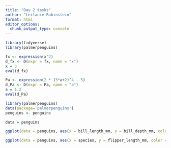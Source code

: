 ```yaml
---
title: "Day 2 tasks"
author: "Leilanie Rubinstein"
format: html
editor_options: 
  chunk_output_type: console
---
```


```r
library(tidyverse)
library(palmerpenguins)
```

```r
fx <- expression(x^2)
d_fx <- D(expr = fx, name = "x")
x = 3
eval(d_fx)
```

```r
Pa <- expression(2 * (3*a+2)^4 - 5)
d_Pa <- D(expr = Pa, name = "a")
a = 1.2
eval(d_Pa)
```

```r
library(palmerpenguins)
data(package='palmerpenguins')
penguins <- penguins

data = penguins

ggplot(data = penguins, aes(x = bill_length_mm, y = bill_depth_mm, color = species)) + geom_point()
```

```r
ggplot(data = penguins, aes(x = species, y = flipper_length_mm, color = species)) + geom_jitter() + labs(title = "Flipper Length by Species", x = "Species", y = "Flipper Length")
```


